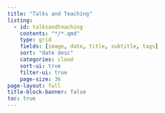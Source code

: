 ```yaml
---
title: "Talks and Teaching"
listing:
  - id: talksandteaching
    contents: "*/*.qmd"
    type: grid
    fields: [image, date, title, subtitle, tags]
    sort: "date desc"
    categories: cloud
    sort-ui: true
    filter-ui: true
    page-size: 36     
page-layout: full
title-block-banner: false
toc: true
---
```



::: {#talksandteaching}
:::